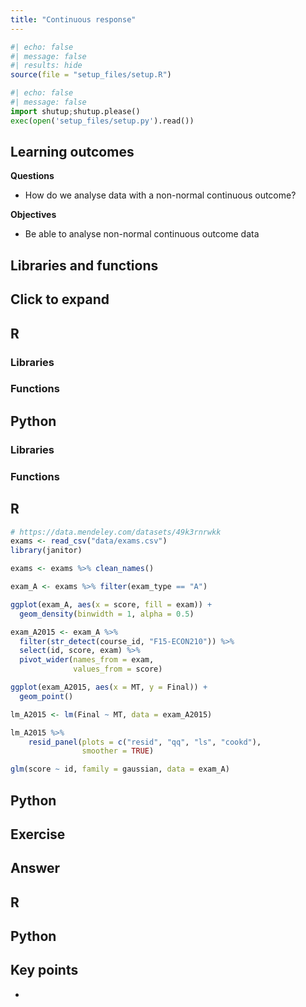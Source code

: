 ```yaml
---
title: "Continuous response"
---
```


```r
#| echo: false
#| message: false
#| results: hide
source(file = "setup_files/setup.R")
```

```python
#| echo: false
#| message: false
import shutup;shutup.please()
exec(open('setup_files/setup.py').read())
```

::: {.callout-tip}
## Learning outcomes

**Questions**

-   How do we analyse data with a non-normal continuous outcome?

**Objectives**

- Be able to analyse non-normal continuous outcome data
:::

## Libraries and functions

::: {.callout-note collapse="true"}
## Click to expand

::: {.panel-tabset group="language"}
## R

### Libraries
### Functions

## Python

### Libraries
### Functions
:::
:::

::: {.panel-tabset group="language"}
## R

```r
# https://data.mendeley.com/datasets/49k3rnrwkk
exams <- read_csv("data/exams.csv")
library(janitor)

exams <- exams %>% clean_names()
```

```r
exam_A <- exams %>% filter(exam_type == "A")

ggplot(exam_A, aes(x = score, fill = exam)) +
  geom_density(binwidth = 1, alpha = 0.5)
```

```r
exam_A2015 <- exam_A %>% 
  filter(str_detect(course_id, "F15-ECON210")) %>% 
  select(id, score, exam) %>% 
  pivot_wider(names_from = exam,
              values_from = score)

ggplot(exam_A2015, aes(x = MT, y = Final)) +
  geom_point()

lm_A2015 <- lm(Final ~ MT, data = exam_A2015)

```


```r
lm_A2015 %>% 
    resid_panel(plots = c("resid", "qq", "ls", "cookd"),
                smoother = TRUE)
```

```r
glm(score ~ id, family = gaussian, data = exam_A)
```


## Python
:::

## Exercise

::: {.callout-tip collapse="true"}
## Answer
::: {.panel-tabset group="language"}
## R
## Python
:::
:::

## Key points

::: {.callout-note}
-  
:::
